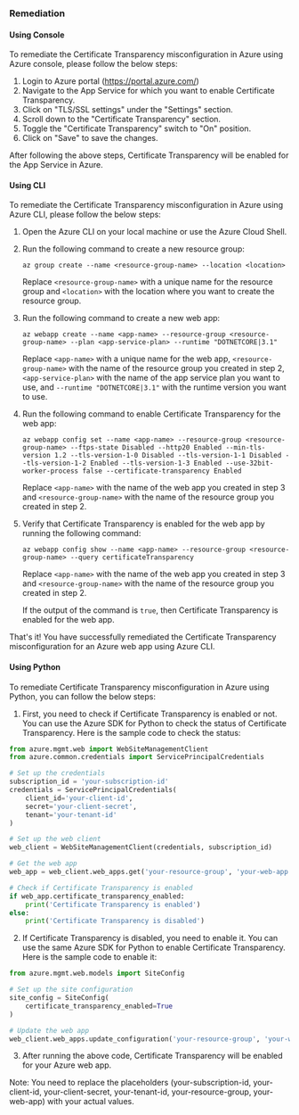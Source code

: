 ### Remediation

#### Using Console

To remediate the Certificate Transparency misconfiguration in Azure using Azure console, please follow the below steps:

1. Login to Azure portal (https://portal.azure.com/)
2. Navigate to the App Service for which you want to enable Certificate Transparency.
3. Click on "TLS/SSL settings" under the "Settings" section.
4. Scroll down to the "Certificate Transparency" section.
5. Toggle the "Certificate Transparency" switch to "On" position.
6. Click on "Save" to save the changes.

After following the above steps, Certificate Transparency will be enabled for the App Service in Azure.

#### Using CLI

To remediate the Certificate Transparency misconfiguration in Azure using Azure CLI, please follow the below steps:

1. Open the Azure CLI on your local machine or use the Azure Cloud Shell.

2. Run the following command to create a new resource group:

   ```
   az group create --name <resource-group-name> --location <location>
   ```

   Replace `<resource-group-name>` with a unique name for the resource group and `<location>` with the location where you want to create the resource group.

3. Run the following command to create a new web app:

   ```
   az webapp create --name <app-name> --resource-group <resource-group-name> --plan <app-service-plan> --runtime "DOTNETCORE|3.1"
   ```

   Replace `<app-name>` with a unique name for the web app, `<resource-group-name>` with the name of the resource group you created in step 2, `<app-service-plan>` with the name of the app service plan you want to use, and `--runtime "DOTNETCORE|3.1"` with the runtime version you want to use.

4. Run the following command to enable Certificate Transparency for the web app:

   ```
   az webapp config set --name <app-name> --resource-group <resource-group-name> --ftps-state Disabled --http20 Enabled --min-tls-version 1.2 --tls-version-1-0 Disabled --tls-version-1-1 Disabled --tls-version-1-2 Enabled --tls-version-1-3 Enabled --use-32bit-worker-process false --certificate-transparency Enabled
   ```

   Replace `<app-name>` with the name of the web app you created in step 3 and `<resource-group-name>` with the name of the resource group you created in step 2.

5. Verify that Certificate Transparency is enabled for the web app by running the following command:

   ```
   az webapp config show --name <app-name> --resource-group <resource-group-name> --query certificateTransparency
   ```

   Replace `<app-name>` with the name of the web app you created in step 3 and `<resource-group-name>` with the name of the resource group you created in step 2.

   If the output of the command is `true`, then Certificate Transparency is enabled for the web app.

That's it! You have successfully remediated the Certificate Transparency misconfiguration for an Azure web app using Azure CLI.

#### Using Python

To remediate Certificate Transparency misconfiguration in Azure using Python, you can follow the below steps:

1. First, you need to check if Certificate Transparency is enabled or not. You can use the Azure SDK for Python to check the status of Certificate Transparency. Here is the sample code to check the status:

```python
from azure.mgmt.web import WebSiteManagementClient
from azure.common.credentials import ServicePrincipalCredentials

# Set up the credentials
subscription_id = 'your-subscription-id'
credentials = ServicePrincipalCredentials(
    client_id='your-client-id',
    secret='your-client-secret',
    tenant='your-tenant-id'
)

# Set up the web client
web_client = WebSiteManagementClient(credentials, subscription_id)

# Get the web app
web_app = web_client.web_apps.get('your-resource-group', 'your-web-app')

# Check if Certificate Transparency is enabled
if web_app.certificate_transparency_enabled:
    print('Certificate Transparency is enabled')
else:
    print('Certificate Transparency is disabled')
```

2. If Certificate Transparency is disabled, you need to enable it. You can use the same Azure SDK for Python to enable Certificate Transparency. Here is the sample code to enable it:

```python
from azure.mgmt.web.models import SiteConfig

# Set up the site configuration
site_config = SiteConfig(
    certificate_transparency_enabled=True
)

# Update the web app
web_client.web_apps.update_configuration('your-resource-group', 'your-web-app', site_config)
```

3. After running the above code, Certificate Transparency will be enabled for your Azure web app.

Note: You need to replace the placeholders (your-subscription-id, your-client-id, your-client-secret, your-tenant-id, your-resource-group, your-web-app) with your actual values.

